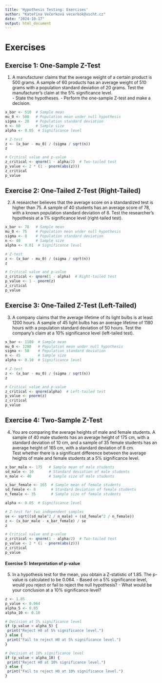 ```yaml
---
title: 'Hypothesis Testing: Exercises'
author: "Kateřina Večerková vecerkok@vscht.cz"
date: "2024-10-17"
output: html_document
---
```


# Exercises

## **Exercise 1: One-Sample Z-Test**
  1. A manufacturer claims that the average weight of a certain product is 500 grams. A sample of 60 products has an average weight of 510 grams with a population standard deviation of 20 grams. Test the manufacturer's claim at the 5% significance level.  
    - State the hypotheses.
    - Perform the one-sample Z-test and make a decision.

```r
x_bar <- 510  # Sample mean
mu_0 <- 500   # Population mean under null hypothesis
sigma <- 20   # Population standard deviation
n <- 60       # Sample size
alpha <- 0.05  # Significance level

# Z-test
z <- (x_bar - mu_0) / (sigma / sqrt(n))
z

# Critical value and p-value
z_critical <- qnorm(1 - alpha/2)  # Two-tailed test
p_value <- 2 * (1 - pnorm(abs(z)))
z_critical
p_value
```

## **Exercise 2: One-Tailed Z-Test (Right-Tailed)**
  2. A researcher believes that the average score on a standardized test is higher than 75. A sample of 40 students has an average score of 78, with a known population standard deviation of 8. Test the researcher’s hypothesis at a 1% significance level (right-tailed test).

```r
x_bar <- 78   # Sample mean
mu_0 <- 75    # Population mean under null hypothesis
sigma <- 8    # Population standard deviation
n <- 40       # Sample size
alpha <- 0.01  # Significance level

# Z-test
z <- (x_bar - mu_0) / (sigma / sqrt(n))
z

# Critical value and p-value
z_critical <- qnorm(1 - alpha)  # Right-tailed test
p_value <- 1 - pnorm(z)
z_critical
p_value
```

## **Exercise 3: One-Tailed Z-Test (Left-Tailed)**
  3. A company claims that the average lifetime of its light bulbs is at least 1200 hours. A sample of 45 light bulbs has an average lifetime of 1180 hours with a population standard deviation of 50 hours. Test the company's claim at a 10% significance level (left-tailed test).

```r
x_bar <- 1180  # Sample mean
mu_0 <- 1200   # Population mean under null hypothesis
sigma <- 50    # Population standard deviation
n <- 45        # Sample size
alpha <- 0.10  # Significance level

# Z-test
z <- (x_bar - mu_0) / (sigma / sqrt(n))
z

# Critical value and p-value
z_critical <- qnorm(alpha)  # Left-tailed test
p_value <- pnorm(z)
z_critical
p_value
```

## **Exercise 4: Two-Sample Z-Test**
  4. You are comparing the average heights of male and female students. A sample of 40 male students has an average height of 175 cm, with a standard deviation of 10 cm, and a sample of 35 female students has an average height of 165 cm, with a standard deviation of 8 cm.  
     Test whether there is a significant difference between the average heights of male and female students at a 5% significance level.

```r
x_bar_male <- 175   # Sample mean of male students
sd_male <- 10       # Standard deviation of male students
n_male <- 40        # Sample size of male students

x_bar_female <- 165  # Sample mean of female students
sd_female <- 8       # Standard deviation of female students
n_female <- 35       # Sample size of female students

alpha <- 0.05  # Significance level

# Z-test for two independent samples
se <- sqrt((sd_male^2 / n_male) + (sd_female^2 / n_female))
z <- (x_bar_male - x_bar_female) / se
z

# Critical value and p-value
z_critical <- qnorm(1 - alpha/2)  # Two-tailed test
p_value <- 2 * (1 - pnorm(abs(z)))
z_critical
p_value
```

#### **Exercise 5: Interpretation of p-value**
  5. In a hypothesis test for the mean, you obtain a Z-statistic of 1.85. The p-value is calculated to be 0.064. 
    - Based on a 5% significance level, would you reject or fail to reject the null hypothesis?
    - What would be your conclusion at a 10% significance level?

```r
z <- 1.85
p_value <- 0.064
alpha_5 <- 0.05
alpha_10 <- 0.10

# Decision at 5% significance level
if (p_value < alpha_5) {
 print("Reject H0 at 5% significance level.")
} else {
 print("Fail to reject H0 at 5% significance level.")
}

# Decision at 10% significance level
if (p_value < alpha_10) {
 print("Reject H0 at 10% significance level.")
} else {
 print("Fail to reject H0 at 10% significance level.")
}
```


